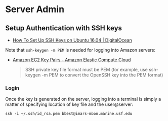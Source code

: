 # Server Admin {#admin}

## Setup Authentication with SSH keys

- [How To Set Up SSH Keys on Ubuntu 16.04 | DigitalOcean](https://www.digitalocean.com/community/tutorials/how-to-set-up-ssh-keys-on-ubuntu-1604)


Note that `ssh-keygen -m PEM` is needed for logging into Amazon servers:

- [Amazon EC2 Key Pairs - Amazon Elastic Compute Cloud](https://docs.aws.amazon.com/AWSEC2/latest/UserGuide/ec2-key-pairs.html#how-to-generate-your-own-key-and-import-it-to-aws)

  > SSH private key file format must be PEM (for example, use ssh-keygen -m PEM to convert the OpenSSH key into the PEM format)

### Login

Once the key is generated on the server, logging into a terminal is simply a matter of specifying location of key file and the user@server:

```
ssh -i ~/.ssh/id_rsa.pem bbest@imars-mbon.marine.usf.edu
```
